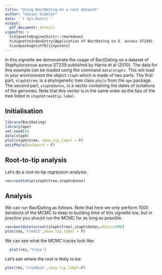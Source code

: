 ```yaml
---
title: "Using BactDating on a real dataset"
author: "Xavier Didelot"
date: '`r Sys.Date()`'
output:
  pdf_document: default
vignette: >
  %\VignetteEngine{knitr::rmarkdown}
  %\VignetteIndexEntry{Application of BactDating on S. aureus ST239}
  %\usepackage[utf8]{inputenc}
---
```


In this vignette we demonstrate the usage of BactDating on a dataset of
Staphylococcus aureus ST239 published by Harris et al (2010).
The data for this example can be loaded using the command `data(staph)`.
This will load in your environment the object `staph` which is made of two parts. 
The first part, `staph$tree`, is a phylogenetic tree class `phylo` from the `ape` package.
The second part, `staph$dates`, is a vector containing the dates of isolations of the genomes.
Note that this vector is in the same order as the tips of the tree listed in `staph$tree$tip.label`.

## Initialisation

```r
library(BactDating)
library(ape)
set.seed(0)
data(staph)
plot(staph$tree, show.tip.label = F)
axisPhylo(backward = F)
```

## Root-to-tip analysis

Let's do a root-to-tip regression analysis:

```r
res=roottotip(staph$tree,staph$dates)
```

## Analysis

We can run BactDating as follows. Note that here we only perform 1000 iterations of the MCMC to keep to building time of this vignette low, but in practice you should run the MCMC for as long as possible.

```r
res=bactdate(unroot(staph$tree),staph$dates,nbIts=1000)
plot(res,'treeCI',show.tip.label = F)
```

We can see what the MCMC traces look like:

```r
  plot(res,'trace')
```

Let's see where the root is likely to be:

```r
plot(res,'treeRoot',show.tip.label=F)
```
